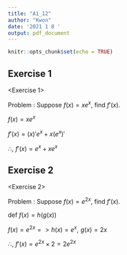 ```yaml
---
title: "A1_12"
author: "Kwon"
date: '2021 1 8 '
output: pdf_document
---
```


```r
knitr::opts_chunk$set(echo = TRUE)
```

## Exercise 1


<Exercise 1>

Problem : Suppose $f(x)=xe^x$, find $f'(x)$.


  $f(x)=xe^x$

  $f'(x)=(x)'e^x+x(e^x)'$
  
  
  $\therefore,\,\, f'(x)=e^x+xe^x$



## Exercise 2


<Exercise 2>

Problem : Suppose $f(x)=e^{2x}$, find $f'(x)$.


def $f(x)=h(g(x))$

  $f(x)=e^{2x} => h(x)=e^x,\,\,g(x)=2x$

$\therefore, \,\,f'(x)=e^{2x}\times 2 = 2e^{2x}$

